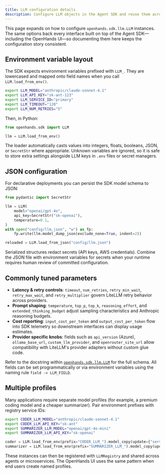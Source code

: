 ```yaml
---
title: LLM configuration details
description: Configure LLM objects in the Agent SDK and reuse them across OpenHands interfaces.
---
```


This page expands on how to configure `openhands.sdk.llm.LLM` instances. The
same options back every interface built on top of the Agent SDK—including the
OpenHands UI—so documenting them here keeps the configuration story consistent.

## Environment variable layout

The SDK expects environment variables prefixed with `LLM_`. They are lowercased
and mapped onto field names when you call `LLM.load_from_env()`.

```bash
export LLM_MODEL="anthropic/claude-sonnet-4.1"
export LLM_API_KEY="sk-ant-123"
export LLM_SERVICE_ID="primary"
export LLM_TIMEOUT="120"
export LLM_NUM_RETRIES="5"
```

Then, in Python:

```python
from openhands.sdk import LLM

llm = LLM.load_from_env()
```

The loader automatically casts values into integers, floats, booleans, JSON, or
`SecretStr` where appropriate. Unknown variables are ignored, so it is safe to
store extra settings alongside LLM keys in `.env` files or secret managers.

## JSON configuration

For declarative deployments you can persist the SDK model schema to JSON:

```python
from pydantic import SecretStr

llm = LLM(
    model="openai/gpt-4o",
    api_key=SecretStr("sk-openai"),
    temperature=0.1,
)
with open("config/llm.json", "w") as fp:
    fp.write(llm.model_dump_json(exclude_none=True, indent=2))

reloaded = LLM.load_from_json("config/llm.json")
```

Serialized structures redact secrets (API keys, AWS credentials). Combine the
JSON file with environment variables for secrets when your runtime requires
human review of committed configuration.

## Commonly tuned parameters

- **Latency & retry controls**: `timeout`, `num_retries`, `retry_min_wait`,
  `retry_max_wait`, and `retry_multiplier` govern LiteLLM retry behavior across
  providers.
- **Prompt shaping**: `temperature`, `top_p`, `top_k`, `reasoning_effort`, and
  `extended_thinking_budget` adjust sampling characteristics and Anthropic
  reasoning budgets.
- **Cost reporting**: `input_cost_per_token` and `output_cost_per_token` flow
  into SDK telemetry so downstream interfaces can display usage estimates.
- **Provider specific knobs**: fields such as `api_version` (Azure),
  `ollama_base_url`, `custom_llm_provider`, and `openrouter_site_url` allow
  compatibility with LiteLLM's provider adapters without custom glue code.

Refer to the docstring within
[`openhands.sdk.llm.LLM`](https://github.com/All-Hands-AI/agent-sdk/blob/main/openhands-sdk/openhands/sdk/llm/llm.py)
for the full schema. All fields can be set programmatically or via environment
variables using the naming rule `field -> LLM_FIELD`.

## Multiple profiles

Many applications require separate model profiles (for example, a premium coding
model and a cheaper summarizer). Pair environment prefixes with registry
service IDs:

```bash
export CODER_LLM_MODEL="anthropic/claude-sonnet-4.1"
export CODER_LLM_API_KEY="sk-ant"
export SUMMARIZER_LLM_MODEL="openai/gpt-4o-mini"
export SUMMARIZER_LLM_API_KEY="sk-openai"
```

```python
coder = LLM.load_from_env(prefix="CODER_LLM_").model_copy(update={"service_id": "coder"})
summarizer = LLM.load_from_env(prefix="SUMMARIZER_LLM_").model_copy(update={"service_id": "summarizer"})
```

These instances can then be registered with `LLMRegistry` and shared across
agents or microservices. The OpenHands UI uses the same pattern when end users
create named profiles.
